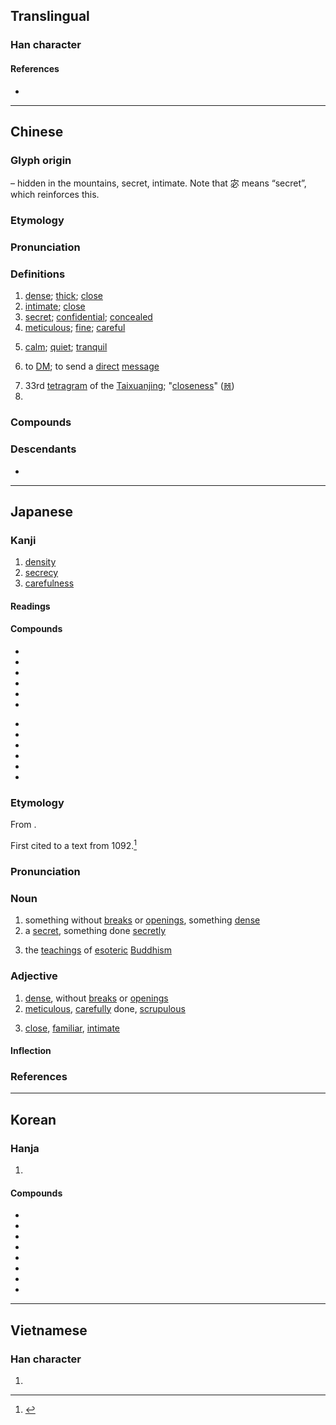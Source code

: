 {{also|宻}}
{{character info}}
==Translingual==

===Han character===
{{Han char|rn=40|rad=宀|as=08|sn=11|four=30773|canj=JPHU|ids=⿱宓山}}

====References====
* {{Han ref|kx=0288.110|dkj=07205|dj=0570.020|hdz=20940.060|uh=5BC6|ud=23494|bh=B14B|bd=45387}}

----

==Chinese==
{{zh-forms|alt=宻,宓,𡶇,𢛬,𧶡,𡪖}}

===Glyph origin===
{{Han etym}}
{{Han compound|宓|山|t2=mountain||ls=psc|c1=p|c2=s}} – hidden in the mountains, secret, intimate. Note that 宓 means “secret”, which reinforces this.

===Etymology===
{{rfe|zh|←→[[秘]]?}}

===Pronunciation===
{{zh-pron
|m=mì
|ma=y
|m-s=
|dg=ми2
|c=mat6
|c-t=mit5
|g=
|h=pfs=me̍t;gd=mêd6
|j=
|mb=mĭ
|md=mĭk
|mn=ml,jj,tw:bi̍t/ml,jj,tw:ba̍t/ml,jj,tw:bā
|mn_note=bi̍t - literary; ba̍t/bā - vernacular
|mn-t=mig8/bhag8
|mn-t_note=mig8 - literary; bhag8 - vernacular
|w=5miq
|x=
|mc=y
|oc=y
|cat=a,v
}}

===Definitions===
{{zh-hanzi}}

# [[dense]]; [[thick]]; [[close]]
# [[intimate]]; [[close]]
# [[secret]]; [[confidential]]; [[concealed]]
# [[meticulous]]; [[fine]]; [[careful]]
# {{zh-o}} [[calm]]; [[quiet]]; [[tranquil]]
# {{lb|zh|Internet slang}} to [[DM]]; to send a [[direct]] [[message]]
# 33rd [[tetragram]] of the [[Taixuanjing]]; "[[closeness]]" ([[𝌦]])
# {{surname|zh}}

===Compounds===
{{zh-der|密報|密閉|密布|密電|密度|密封|密告|密會|密集|密件|密接|密克羅尼西亞|密林|密令|密鑼緊鼓|密碼|密密層層|密密叢叢|密密麻麻|密密匝匝|密謀|密切|密商|密實|密使|密室|密談|密探|密信|密訊|密約|密雲不雨|密匝匝|密召|密植|密旨|密書|密親|密章|人口密度|不密|密網|哈密瓜|密不通風|密爾|交通密度|保密|周密|密密切切|密宗|密緻|密勿|密切追隨|慎密|宥密|密送|密點地圖|密集部署|密昵|事以密成|密屋|守密|幽期密約|三密|密歇斯|告密人|低聲密語|密雲|密合|密查|峻密|居住密度|失密|嚴密|密昔斯|密看|密昔司|密幄|密雨|密醫|密跡金剛|密語|密西根湖|密西根州|密蘇里河|密蘇里州|密續|密涅瓦|密捉|密意|密度指數|密封遺囑|密寫|密奏|密地|密友|密函|密保|密侖|密不透風|密詔|仔密|密訪|密邇|保密軍官|密航|密密|密諭|城府深密|密勿從事|人煙稠密|密支那|密不可分|密議|叢密|勞力密集|告密|保密防諜|洩密|烏雲密布|機密大事|祕密|祕密外交|款密|祕密交易|機謀不密|機事不密|碎密|明密|稠密|祕密警察|祕密證人|祕密結社|祕密社會|百密一疏|文深網密|戰雲密布|機密|珍藏密斂|樞密|祕密選舉|濃雲密布|樞密院|戰雲濃密|濃密|機密文件|柔情密意|樞密使|親密|纖密|絕密|謹密|綿密|精密|縝密|靡密|衷腸密語|精密度|精密陶瓷|背密|遏密|緻密|詞嚴義密|隱密|細密|綿密小巧|致密|親密無間|緊鑼密鼓|退藏於密|阿薩密省|閨中密友|詳密|那密比亞|邁阿密|達拉密|軍事機密|過從甚密|繁密|邃密|細密畫|緊密|茂密|細針密縷|密斯|密斯得|密司脫|密斯忒|密斯特|阿提密斯|哈密|迷密}}

===Descendants===
* {{desc|bor=1|th|มิด}}

{{zh-cat|Elementary}}

----

==Japanese==

===Kanji===
{{ja-kanji|grade=6|rs=宀08}}

# [[density]]
# [[secrecy]]
# [[carefulness]]

====Readings====
{{ja-readings
|goon=みつ<みつ, みち<みち
|kanon=びつ<びつ
|kun=ひそ-か, ひそ-やか, みそ-か
}}

====Compounds====
{{der-top|Compounds}}
* {{ja-r|密%教|みっ%きょう|[[esoteric]] [[Buddhism]]}}
* {{ja-r|密%航|みっ%こう|[[smuggling]]}}
* {{ja-r|密%告|みっ%こく|[[tipoff]]}}
* {{ja-r|密%室|みっ%しつ|[[hidden]] [[room]]}}
* {{ja-r|密%接|みっ%せつ|[[close]] [[relationship]]}}
* {{ja-r|密%談|みつ%だん|[[secret]] [[conversation]]}}
{{der-mid}}
* {{ja-r|密%着|みっ%ちゃく|being [[adhered]] to}}
* {{ja-r|密%入%国|みつ%にゅう%こく|[[illegal immigration]]}}
* {{ja-r|密%封|みっ%ぷう|[[sealing]]}}
* {{ja-r|密%輸|みつ%ゆ|[[smuggling]]}}
* {{ja-r|密%猟|みつ%りょう|[[poaching]]}}
* {{ja-r|秘%密|ひ%みつ|[[secret]]}}
{{der-bottom}}

===Etymology===
{{ja-kanjitab|yomi=goon|みつ}}

From {{der|ja|ltc|sort=みつ|-}} {{ltc-l|密}}.

First cited to a text from 1092.<ref name="KDJ">{{R:Kokugo Dai Jiten}}</ref>

===Pronunciation===
{{ja-pron|みつ|acc=1|acc_ref=DJR}}

===Noun===
{{ja-noun|みつ}}

# something without [[break]]s or [[opening]]s, something [[dense]]
# a [[secret]], {{qual|especially}} something done [[secretly]]
#: {{synonyms|ja|秘密|tr=himitsu}}
# {{lb|ja|Buddhism}} the [[teaching]]s of [[esoteric]] [[Buddhism]]
#: {{synonyms|ja|密教|tr=mikkyō}}

===Adjective===
{{ja-adj|みつ|infl=な}}

# [[dense]], without [[break]]s or [[opening]]s
# [[meticulous]], [[carefully]] done, [[scrupulous]]
#: {{ja-usex|'''密な'''計%画|'''みつ な''' けい%かく|a '''meticulous''' schedule}}
# {{lb|ja|of relations among people}} [[close]], [[familiar]], [[intimate]]
#: {{synonyms|ja|深い|tr=fukai}}
#: {{ja-usex|'''密な'''間%柄|'''みつ な''' あいだ%がら|'''familiar''' terms, '''intimate''' relations}}

====Inflection====
{{ja-na|みつ}}

===References===
<references/>

----

==Korean==

===Hanja===
{{ko-hanja|빽빽하다|빽빽할|밀}}

# {{hanja form of|밀|[[dense]]}}

====Compounds====
{{top3}}
* {{ko-l|밀수|[[smuggling]]|密輸}}
* {{ko-l|밀도|[[density]]|密度}}
* {{ko-l|밀봉|[[sealing]]|密封}}
* {{ko-l|밀접|being closely [[connected]]; being [[related]]|密接}}
* {{ko-l|과밀|{{q|demography}} [[overcrowding]], [[crowded]] |過密}}
* {{ko-l|비밀|[[secret]]|秘密}}
* {{ko-l|긴밀|[[closeness]], [[tightness]]|緊密}}
* {{ko-l|치밀|[[precision]], [[minuteness]], [[accuracy]]|緻密}}
{{bottom3}}

----

==Vietnamese==

===Han character===
{{vi-readings|reading=mật, mất|rs=宀08}}

# {{rfdef|vi|sort=宀08}}